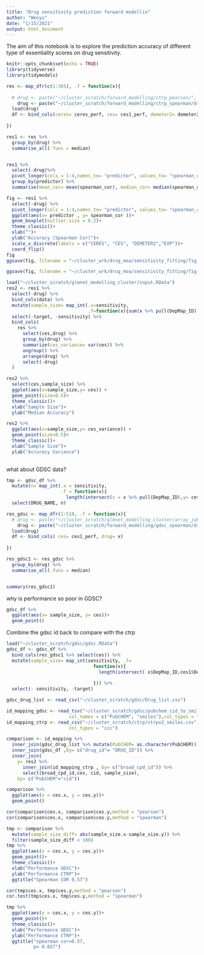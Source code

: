 ```yaml
---
title: "Drug sensitivity prediction forward modellin"
author: "Wenyu"
date: "1/15/2021"
output: html_document
---
```


The aim of this notebook is to explore the prediction accuracy
of different type of essentiality scores on drug sensitivity.

```r
knitr::opts_chunk$set(echo = TRUE)
library(tidyverse)
library(tidymodels)
```


```r
res <- map_dfr(c(1:365), .f = function(x){
  
  # drug <- paste("~/cluster_scratch/forward_modelling/ctrp_pearson/", x, ".RData", sep = "")
    drug <- paste("~/cluster_scratch/forward_modelling/ctrp_spearman/drug_", x, ".RData", sep = "")
  load(drug)
  df <- bind_cols(ceres= ceres_perf, ces= ces1_perf, demeter2= demeter2_perf, exp= exp_perf, drug= x)
  
})


```



```r
res1 <- res %>% 
  group_by(drug) %>% 
  summarise_all(.funs = median) 


res1 %>%   
  select(-drug)%>%   
  pivot_longer(cols = 1:4,names_to= "predictor", values_to= "spearman_cor") %>% 
  group_by(predictor) %>% 
  summarise(mean_cor= mean(spearman_cor), median_cor= median(spearman_cor))
```


```r
fig <- res1 %>%   
  select(-drug) %>%
  pivot_longer(cols = 1:4,names_to= "predictor", values_to= "spearman_cor") %>% 
  ggplot(aes(x= predictor , y= spearman_cor ))+
  geom_boxplot(outlier.size = 0.2)+
  theme_classic()+
  xlab("")+
  ylab("Accuracy (Spearman Cor)")+
  scale_x_discrete(labels = c("CERES", "CES", "DEMETER2","EXP"))+
  coord_flip()
fig
ggsave(fig, filename = "~/cluster_wrk/drug_moa/sensitivity_fitting/fig_res/fig 2E.pdf",width = 3,height = 2)

ggsave(fig, filename = "~/cluster_wrk/drug_moa/sensitivity_fitting/fig_res/fig 2E.tiff",width = 3,height = 2)
```


```r
load("~/cluster_scratch/glmnet_modelling_cluster/input.RData")
res2 <- res1 %>% 
  select(-drug) %>% 
  bind_cols(data) %>% 
  mutate(sample_size= map_int(.x=sensitivity, 
                              .f=function(x){sum(x %>% pull(DepMap_ID) %in% ces1$DepMap_ID)})) %>%
  select(-target, -sensitivity) %>% 
  bind_cols(
    res %>% 
      select(ces,drug) %>%
      group_by(drug) %>% 
      summarize(ces_variance= var(ces)) %>% 
      ungroup() %>% 
      arrange(drug) %>% 
      select(-drug)
  )
```


```r
res2 %>%
  select(ces,sample_size) %>% 
  ggplot(aes(x=sample_size,y= ces)) +
  geom_point(size=0.5)+
  theme_classic()+
  xlab("Sample Size")+
  ylab("Median Accuracy")

res2 %>% 
  ggplot(aes(x=sample_size,y= ces_variance)) +
  geom_point(size=0.5)+
  theme_classic()+
  xlab("Sample Size")+
  ylab("Accuracy Variance")
  
```



what about GDSC data?
```r

tmp <- gdsc_df %>% 
  mutate(n= map_int(.x = sensitivity,
                    .f = function(x){
                      length(intersect(x = x %>% pull(DepMap_ID),y= ces1$DepMap_ID))})) %>% 
  select(DRUG_NAME, n)

res_gdsc <- map_dfr(1:518, .f = function(x){
  # drug <- paste("~/cluster_scratch/glmnet_modelling_cluster/array_job/res/drug_", x, ".RData", sep = "")
    drug <- paste("~/cluster_scratch/forward_modelling/gdsc_spearman/drug_gdsc", x, ".RData", sep = "")
  load(drug)
  df <- bind_cols( ces= ces1_perf, drug= x)
  
})

res_gdsc1 <- res_gdsc %>% 
  group_by(drug) %>% 
  summarise_all(.funs = median) 


summary(res_gdsc1)
```

why is performance so poor in GDSC?
```r
gdsc_df %>% 
  ggplot(aes(x= sample_size, y= ces))+
  geom_point()
```


Combine the gdsc id back to compare with the ctrp
```r
load("~/cluster_scratch/gdsc/gdsc.RData")
gdsc_df <- gdsc_df %>% 
  bind_cols(res_gdsc1 %>% select(ces)) %>% 
  mutate(sample_size= map_int(sensitivity, .f=
                                function(x){
                                  length(intersect( x$DepMap_ID,ces1$DepMap_ID)) 
                                  
                                })) %>% 
  select(- sensitivity, -target)

gdsc_drug_list <- read_csv("~/cluster_scratch/gdsc/Drug_list.csv")

id_mapping_gdsc <- read_tsv("~/cluster_scratch/gdsc/pubchem_cid_to_smiles.txt",
                       col_names = c("PubCHEM", "smiles"),col_types = "cc")
id_mapping_ctrp <- read_csv("~/cluster_scratch/ctrp/ctrpv2_smiles.csv",
                       col_types = "ccc")

comparison <- id_mapping %>% 
  inner_join(gdsc_drug_list %>% mutate(PubCHEM= as.character(PubCHEM))) %>% 
  inner_join(gdsc_df ,by= c("drug_id"= "DRUG_ID")) %>% 
  inner_join(
    y= res2 %>% 
      inner_join(id_mapping_ctrp , by= c("broad_cpd_id")) %>%
      select(broad_cpd_id,ces, cid, sample_size),
    by= c("PubCHEM"="cid"))
```

```r
comparison %>% 
  ggplot(aes(x = ces.x, y = ces.y))+
  geom_point()

cor(comparison$ces.x, comparison$ces.y,method = "pearson")
cor(comparison$ces.x, comparison$ces.y,method = "spearman")

tmp <- comparison %>% 
  mutate(sample_size_diff= abs(sample_size.x-sample_size.y)) %>% 
  filter(sample_size_diff < 100) 
tmp %>% 
  ggplot(aes(x = ces.x, y = ces.y))+
  geom_point()+
  theme_classic()+
  xlab("Performance GDSC")+
  ylab("Performance CTRP")+
  ggtitle("Spearman COR 0.57")

cor(tmp$ces.x, tmp$ces.y,method = "pearson")
cor.test(tmp$ces.x, tmp$ces.y,method = "spearman")
```

```r
tmp %>% 
  ggplot(aes(x = ces.x, y = ces.y))+
  geom_point()+
  theme_classic()+
  xlab("Performance GDSC")+
  ylab("Performance CTRP")+
  ggtitle("spearman cor=0.57, 
          p= 0.027")
```




